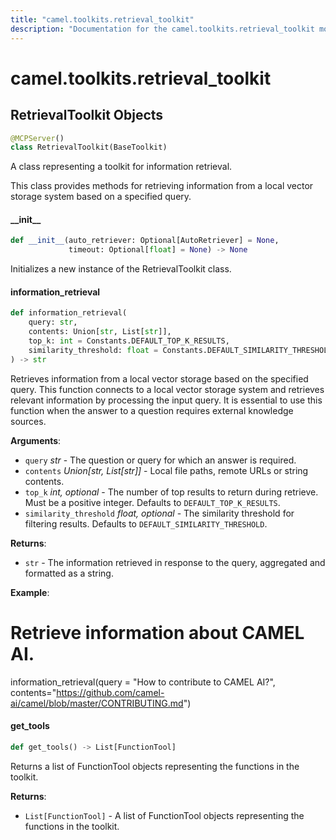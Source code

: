 ```yaml
---
title: "camel.toolkits.retrieval_toolkit"
description: "Documentation for the camel.toolkits.retrieval_toolkit module"
---
```


<a id="camel.toolkits.retrieval_toolkit"></a>

# camel.toolkits.retrieval\_toolkit

<a id="camel.toolkits.retrieval_toolkit.RetrievalToolkit"></a>

## RetrievalToolkit Objects

```python
@MCPServer()
class RetrievalToolkit(BaseToolkit)
```

A class representing a toolkit for information retrieval.

This class provides methods for retrieving information from a local vector
storage system based on a specified query.

<a id="camel.toolkits.retrieval_toolkit.RetrievalToolkit.__init__"></a>

#### \_\_init\_\_

```python
def __init__(auto_retriever: Optional[AutoRetriever] = None,
             timeout: Optional[float] = None) -> None
```

Initializes a new instance of the RetrievalToolkit class.

<a id="camel.toolkits.retrieval_toolkit.RetrievalToolkit.information_retrieval"></a>

#### information\_retrieval

```python
def information_retrieval(
    query: str,
    contents: Union[str, List[str]],
    top_k: int = Constants.DEFAULT_TOP_K_RESULTS,
    similarity_threshold: float = Constants.DEFAULT_SIMILARITY_THRESHOLD
) -> str
```

Retrieves information from a local vector storage based on the
specified query. This function connects to a local vector storage
system and retrieves relevant information by processing the input
query. It is essential to use this function when the answer to a
question requires external knowledge sources.

**Arguments**:

- `query` _str_ - The question or query for which an answer is required.
- `contents` _Union[str, List[str]]_ - Local file paths, remote URLs or
  string contents.
- `top_k` _int, optional_ - The number of top results to return during
  retrieve. Must be a positive integer. Defaults to
  `DEFAULT_TOP_K_RESULTS`.
- `similarity_threshold` _float, optional_ - The similarity threshold
  for filtering results. Defaults to
  `DEFAULT_SIMILARITY_THRESHOLD`.
  

**Returns**:

- `str` - The information retrieved in response to the query, aggregated
  and formatted as a string.
  

**Example**:

  # Retrieve information about CAMEL AI.
  information_retrieval(query = "How to contribute to CAMEL AI?",
  contents="https://github.com/camel-ai/camel/blob/master/CONTRIBUTING.md")

<a id="camel.toolkits.retrieval_toolkit.RetrievalToolkit.get_tools"></a>

#### get\_tools

```python
def get_tools() -> List[FunctionTool]
```

Returns a list of FunctionTool objects representing the
functions in the toolkit.

**Returns**:

- `List[FunctionTool]` - A list of FunctionTool objects
  representing the functions in the toolkit.

